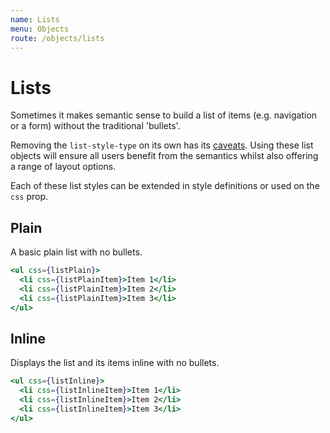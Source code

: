 ```yaml
---
name: Lists
menu: Objects
route: /objects/lists
---
```


# Lists

Sometimes it makes semantic sense to build a list of items (e.g. navigation or a
form) without the traditional 'bullets'.

Removing the `list-style-type` on its own has its [caveats](https://unfetteredthoughts.net/2017/09/26/voiceover-and-list-style-type-none/).
Using these list objects will ensure all users benefit from the semantics whilst
also offering a range of layout options.

Each of these list styles can be extended in style definitions or used on the
`css` prop.

## Plain

A basic plain list with no bullets.

```jsx react-live
<ul css={listPlain}>
  <li css={listPlainItem}>Item 1</li>
  <li css={listPlainItem}>Item 2</li>
  <li css={listPlainItem}>Item 3</li>
</ul>
```

## Inline

Displays the list and its items inline with no bullets.

```jsx react-live
<ul css={listInline}>
  <li css={listInlineItem}>Item 1</li>
  <li css={listInlineItem}>Item 2</li>
  <li css={listInlineItem}>Item 3</li>
</ul>
```
